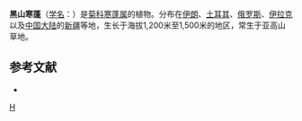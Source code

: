 {{Speciesbox
| taxon = Psychrogeton nigromontanus
| binomial_authority = (Boiss. et Buhse) Griers.
}}

'''黑山寒蓬'''（[[学名|学名]]：{{lang|la|''Psychrogeton nigromontanus''}}）是[[菊科|菊科]][[寒蓬属|寒蓬属]]的植物。分布在[[伊朗|伊朗]]、[[土耳其|土耳其]]、[[俄罗斯|俄罗斯]]、[[伊拉克|伊拉克]]以及[[中国大陆|中国大陆]]的[[新疆|新疆]]等地，生长于海拔1,200米至1,500米的地区，常生于亚高山草地。

== 参考文献 ==
<div class="references-small">
* {{FRPS|黑山寒蓬}}
</div>

{{植物小作品}}
{{Taxonbar}}
[[Category:寒蓬属|H]]